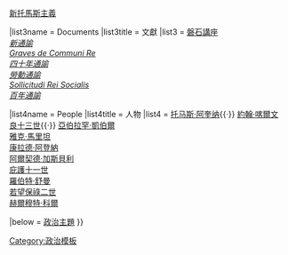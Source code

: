 {{Sidebar with collapsible lists
|name     = Christian Democracy
|bodystyle = border: 4px double #ff7700;border-spacing:0.2em 0;
|pretitle = [[:Category:政治|政治]]系列
|titlestyle = background:#ff7700;padding-bottom:0;font-size:200%;font-weight:normal;colour:#FFFFFF
|title  = '''[[基督教民主主義|<span style="color:#FFFFFF;"><small>基督教民主主義</small></span>]]'''
|bodyclass = plainlist
|imagestyle = padding:0.4em 0 0.4em;
|image = [[File:Orange flag waving.svg|75px]]
|style    = width:18.0em;<!--per other political ideology sidebars-->
|listtitlestyle = background:#ff9900; text-align:center; color:white;
|expanded = {{{expanded|}}}

|list1name  = Parties
|list1title = 政黨
|list1 = [[基督教民主主義政黨]]<br/>[[中間派民主國際]]<br/>[[美州基督教民主組織]]<br/>[[联盟党 (德国)|基民盟/基社盟]]<br/>[[歐洲人民黨]]<br/>[[歐洲基督教民主運動]]<br/> [[歐洲民主黨]]

|list2name  = Ideas
|list2title = 思想
|list2 = [[社會保守主義]]<br/> [[市場經濟]]<br/> [[社會市場經濟]]<br/> [[基督教社團主義]]<br/> [[社群主義]]<br/> [[人性尊嚴]]<br/> [[:en:Stewardship (theology)|受託看管]]<br/> [[君權範疇論]]<br/>  [[輔助性原則]]<br/> [[分產主義]]<br/> [[天主教社會訓導]]<br/> [[新喀爾文主義]]{{·}} [[新托馬斯主義]]

|list3name  = Documents
|list3title = 文獻
|list3 = [[:en:Princeton Theological Seminary#Endowed lectureships|磐石講座]]<br/> ''[[新通諭]]''<br/> ''[[:en:Graves de Communi Re|Graves de Communi Re]]''<br/> ''[[四十年通諭]]''<br/> ''[[勞動通諭]]''<br/> ''[[:en:Sollicitudi Rei Socialis|Sollicitudi Rei Socialis]]''<br/> ''[[百年通諭]]''

|list4name  = People
|list4title = 人物
|list4 = [[托马斯·阿奎纳]]{{·}} [[约翰·加尔文|約翰·喀爾文]]<br/> [[良十三世]]{{·}} [[亞伯拉罕·凱伯爾]]<br/> [[雅克·马里顿|雅克·馬里坦]]<br/> [[康拉德·阿登纳|康拉德·阿登納]]<br/> [[阿爾契德·加斯貝利]]<br/> [[庇護十一世]]<br/> [[罗贝尔·舒曼|羅伯特·舒曼]]<br/> [[若望保祿二世]]<br/> [[赫尔穆特·科尔|赫爾穆特·科爾]]

|below = [[Portal:政治|政治主題]]
}}<noinclude>

[[Category:政治模板]]
</noinclude>